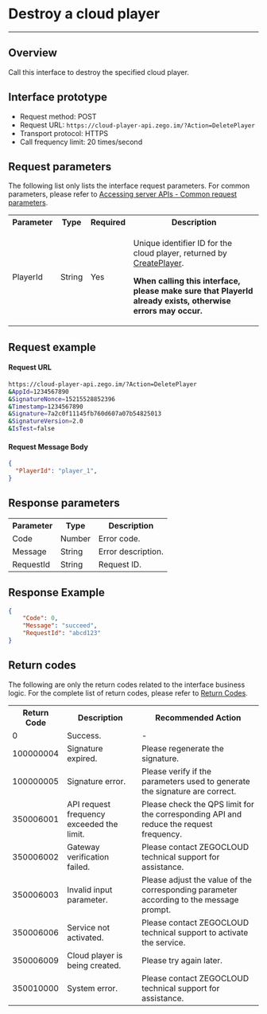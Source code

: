 # Destroy a cloud player

- - -

## Overview

Call this interface to destroy the specified cloud player.

## Interface prototype

- Request method: POST
- Request URL: `https://cloud-player-api.zego.im/?Action=DeletePlayer`
- Transport protocol: HTTPS
- Call frequency limit: 20 times/second

## Request parameters

The following list only lists the interface request parameters. For common parameters, please refer to [Accessing server APIs - Common request parameters](./APIs%20method.mdx#2-common-parameters).
<table class="collapsible-table">
  
<tbody><tr data-row-level="1">
<th>Parameter</th>
<th>Type</th>
<th>Required</th>
<th>Description</th>
</tr>
<tr data-row-level="2">
<td>PlayerId</td>
<td>String</td>
<td>Yes</td>
<td><p>Unique identifier ID for the cloud player, returned by <a href="./cloud player create.mdx" target="blank">CreatePlayer</a>.</p><p><b>When calling this interface, please make sure that PlayerId already exists, otherwise errors may occur.</b></p></td>
</tr>
</tbody></table>

## Request example

#### Request URL
```bash
https://cloud-player-api.zego.im/?Action=DeletePlayer
&AppId=1234567890
&SignatureNonce=15215528852396
&Timestamp=1234567890
&Signature=7a2c0f11145fb760d607a07b54825013
&SignatureVersion=2.0
&IsTest=false
```
#### Request Message Body

```json
{
  "PlayerId": "player_1",
}
```
## Response parameters
<table class="collapsible-table" >
  
<tbody><tr data-row-level="1">
<th>Parameter</th>
<th>Type</th>
<th>Description</th>
</tr>
<tr data-row-level="2">
<td>Code</td>
<td>Number</td>
<td>Error code.</td>
</tr>
<tr data-row-level="3">
<td>Message</td>
<td>String</td>
<td>Error description.</td>
</tr>
<tr data-row-level="4">
<td>RequestId</td>
<td>String</td>
<td>Request ID.</td>
</tr>
</tbody>
</table>

## Response Example
```json
{
    "Code": 0,
    "Message": "succeed",
    "RequestId": "abcd123"
}
```

## Return codes

The following are only the return codes related to the interface business logic. For the complete list of return codes, please refer to [Return Codes](./return%20codes.mdx).
<table>
  
<tbody><tr>
<th>Return Code</th>
<th>Description</th>
<th>Recommended Action</th>
</tr>
<tr>
<td>0</td>
<td>Success.</td>
<td>-</td>
</tr>
<tr>
<td>100000004</td>
<td>Signature expired.</td>
<td>Please regenerate the signature.</td>
</tr>
<tr>
<td>100000005</td>
<td>Signature error.</td>
<td>Please verify if the parameters used to generate the signature are correct.</td>
</tr>
<tr>
<td>350006001</td>
<td>API request frequency exceeded the limit.</td>
<td>Please check the QPS limit for the corresponding API and reduce the request frequency.</td>
</tr>
<tr>
<td>350006002</td>
<td>Gateway verification failed.</td>
<td>Please contact ZEGOCLOUD technical support for assistance.</td>
</tr>
<tr>
<td>350006003</td>
<td>Invalid input parameter.</td>
<td>Please adjust the value of the corresponding parameter according to the message prompt.</td>
</tr>
<tr>
<td>350006006</td>
<td>Service not activated.</td>
<td>Please contact ZEGOCLOUD technical support to activate the service.</td>
</tr>
<tr>
<td>350006009</td>
<td>Cloud player is being created.</td>
<td>Please try again later.</td>
</tr>
<tr>
<td>350010000</td>
<td>System error.</td>
<td>Please contact ZEGOCLOUD technical support for assistance.</td>
</tr>
</tbody></table>
